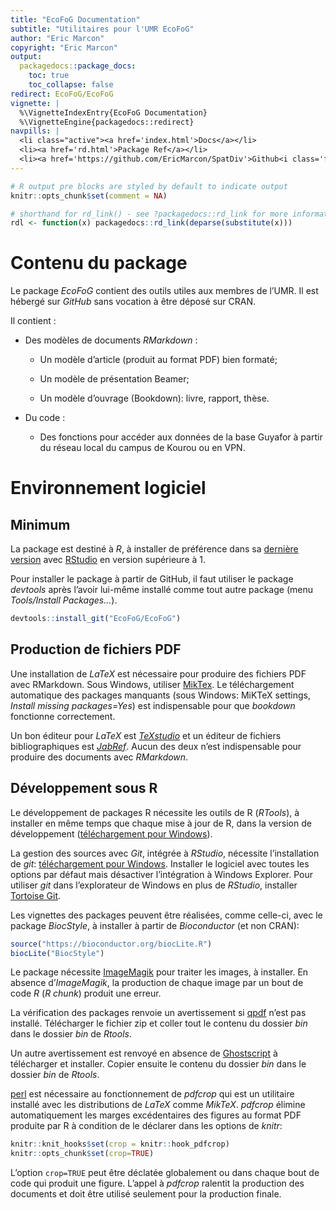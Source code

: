 ```yaml
---
title: "EcoFoG Documentation"
subtitle: "Utilitaires pour l'UMR EcoFoG"
author: "Eric Marcon"
copyright: "Eric Marcon"
output:
  packagedocs::package_docs:
    toc: true
    toc_collapse: false
redirect: EcoFoG/EcoFoG
vignette: |
  %\VignetteIndexEntry{EcoFoG Documentation}
  %\VignetteEngine{packagedocs::redirect}
navpills: |
  <li class="active"><a href='index.html'>Docs</a></li>
  <li><a href='rd.html'>Package Ref</a></li>
  <li><a href='https://github.com/EricMarcon/SpatDiv'>Github<i class='fa fa-github'></i></a></li>
---
```


```r
# R output pre blocks are styled by default to indicate output
knitr::opts_chunk$set(comment = NA)

# shorthand for rd_link() - see ?packagedocs::rd_link for more information
rdl <- function(x) packagedocs::rd_link(deparse(substitute(x)))
```

# Contenu du package


Le package _EcoFoG_ contient des outils utiles aux membres de l'UMR.
Il est hébergé sur _GitHub_ sans vocation à être déposé sur CRAN.

Il contient :

- Des modèles de documents _RMarkdown_ :

    - Un modèle d'article (produit au format PDF) bien formaté;

    - Un modèle de présentation Beamer;
    
    - Un modèle d'ouvrage (Bookdown): livre, rapport, thèse.
    
- Du code :

    - Des fonctions pour accéder aux données de la base Guyafor à partir du réseau local du campus de Kourou ou en VPN.



# Environnement logiciel

## Minimum

La package est destiné à _R_, à installer de préférence dans sa [dernière version](https://cran.r-project.org/) avec [RStudio](https://www.rstudio.com/products/rstudio/download/#download) en version supérieure à 1.

Pour installer le package à partir de GitHub, il faut utiliser le package _devtools_ après l'avoir lui-même installé comme tout autre package (menu _Tools/Install Packages..._).

```r
devtools::install_git("EcoFoG/EcoFoG")
```

## Production de fichiers PDF

Une installation de _LaTeX_ est nécessaire pour produire des fichiers PDF avec RMarkdown.
Sous Windows, utiliser [MikTex](https://miktex.org/download).
Le téléchargement automatique des packages manquants (sous Windows: MiKTeX settings, _Install missing packages=Yes_) est indispensable pour que  _bookdown_ fonctionne correctement.

Un bon éditeur pour _LaTeX_ est [_TeXstudio_](https://www.texstudio.org/) et un éditeur de fichiers bibliographiques est [_JabRef_](http://www.jabref.org/).
Aucun des deux n'est indispensable pour produire des documents avec _RMarkdown_.

## Développement sous R

Le développement de packages R nécessite les outils de R (_RTools_), à installer en même temps que chaque mise à jour de R, dans la version de développement ([téléchargement pour Windows](https://cran.r-project.org/bin/windows/Rtools/)).

La gestion des sources avec _Git_, intégrée à _RStudio_, nécessite l'installation de _git_: [téléchargement pour Windows](https://git-for-windows.github.io/).
Installer le logiciel avec toutes les options par défaut mais désactiver l'intégration à Windows Explorer.
Pour utiliser _git_ dans l'explorateur de Windows en plus de _RStudio_, installer [Tortoise Git](https://tortoisegit.org/download/).

Les vignettes des packages peuvent être réalisées, comme celle-ci, avec le package _BiocStyle_, à installer à partir de _Bioconductor_ (et non CRAN):

```r
source("https://bioconductor.org/biocLite.R")
biocLite("BiocStyle")
```

Le package nécessite [ImageMagik](https://www.imagemagick.org/) pour traiter les images, à installer.
En absence d'_ImageMagik_, la production de chaque image par un bout de code _R_ (_R chunk_) produit une erreur.

La vérification des packages renvoie un avertissement si [qpdf](https://sourceforge.net/projects/qpdf/) n'est pas installé.
Télécharger le fichier zip et coller tout le contenu du dossier _bin_ dans le dossier _bin_ de _Rtools_.

Un autre avertissement est renvoyé en absence de [Ghostscript](https://www.ghostscript.com/) à télécharger et installer.
Copier ensuite le contenu du dossier _bin_ dans le dossier _bin_ de _Rtools_.

[perl](https://www.perl.org/) est nécessaire au fonctionnement de _pdfcrop_ qui est un utilitaire installé avec les distributions de _LaTeX_ comme _MikTeX_.
_pdfcrop_ élimine automatiquement les marges excédentaires des figures au format PDF produite par R à condition de le déclarer dans les options de _knitr_: 

```r
knitr::knit_hooks$set(crop = knitr::hook_pdfcrop)
knitr::opts_chunk$set(crop=TRUE)
```
L'option `crop=TRUE` peut être déclatée globalement ou dans chaque bout de code qui produit une figure.
L'appel à _pdfcrop_ ralentit la production des documents et doit être utilisé seulement pour la production finale.
